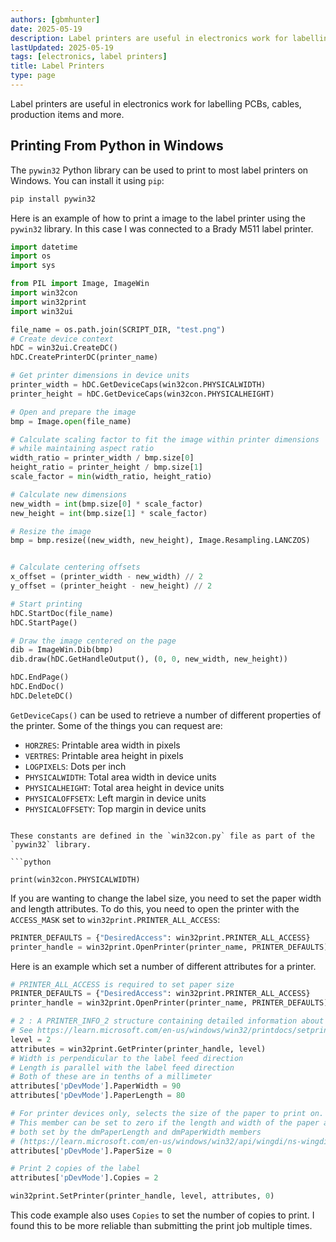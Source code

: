 ```yaml
---
authors: [gbmhunter]
date: 2025-05-19
description: Label printers are useful in electronics work for labelling PCBs, cables, production items and more.
lastUpdated: 2025-05-19
tags: [electronics, label printers]
title: Label Printers
type: page
---
```


Label printers are useful in electronics work for labelling PCBs, cables, production items and more.

## Printing From Python in Windows

The `pywin32` Python library can be used to print to most label printers on Windows. You can install it using `pip`:

```bash
pip install pywin32
```

Here is an example of how to print a image to the label printer using the `pywin32` library. In this case I was connected to a Brady M511 label printer.

```python
import datetime
import os
import sys

from PIL import Image, ImageWin
import win32con
import win32print
import win32ui

file_name = os.path.join(SCRIPT_DIR, "test.png")
# Create device context
hDC = win32ui.CreateDC()
hDC.CreatePrinterDC(printer_name)

# Get printer dimensions in device units
printer_width = hDC.GetDeviceCaps(win32con.PHYSICALWIDTH)
printer_height = hDC.GetDeviceCaps(win32con.PHYSICALHEIGHT)

# Open and prepare the image
bmp = Image.open(file_name)

# Calculate scaling factor to fit the image within printer dimensions
# while maintaining aspect ratio
width_ratio = printer_width / bmp.size[0]
height_ratio = printer_height / bmp.size[1]
scale_factor = min(width_ratio, height_ratio)

# Calculate new dimensions
new_width = int(bmp.size[0] * scale_factor)
new_height = int(bmp.size[1] * scale_factor)

# Resize the image
bmp = bmp.resize((new_width, new_height), Image.Resampling.LANCZOS)


# Calculate centering offsets
x_offset = (printer_width - new_width) // 2
y_offset = (printer_height - new_height) // 2

# Start printing
hDC.StartDoc(file_name)
hDC.StartPage()

# Draw the image centered on the page
dib = ImageWin.Dib(bmp)
dib.draw(hDC.GetHandleOutput(), (0, 0, new_width, new_height))

hDC.EndPage()
hDC.EndDoc()
hDC.DeleteDC()
```

`GetDeviceCaps()` can be used to retrieve a number of different properties of the printer. Some of the things you can request are:

* `HORZRES`: Printable area width in pixels
* `VERTRES`: Printable area height in pixels
* `LOGPIXELS`: Dots per inch
* `PHYSICALWIDTH`: Total area width in device units
* `PHYSICALHEIGHT`: Total area height in device units
* `PHYSICALOFFSETX`: Left margin in device units
* `PHYSICALOFFSETY`: Top margin in device units
```

These constants are defined in the `win32con.py` file as part of the `pywin32` library.

```python

print(win32con.PHYSICALWIDTH)
```

If you are wanting to change the label size, you need to set the paper width and length attributes. To do this, you need to open the printer with the `ACCESS_MASK` set to `win32print.PRINTER_ALL_ACCESS`:

```python
PRINTER_DEFAULTS = {"DesiredAccess": win32print.PRINTER_ALL_ACCESS}
printer_handle = win32print.OpenPrinter(printer_name, PRINTER_DEFAULTS)
```

Here is an example which set a number of different attributes for a printer.

```python
# PRINTER_ALL_ACCESS is required to set paper size
PRINTER_DEFAULTS = {"DesiredAccess": win32print.PRINTER_ALL_ACCESS}
printer_handle = win32print.OpenPrinter(printer_name, PRINTER_DEFAULTS)

# 2 : A PRINTER_INFO_2 structure containing detailed information about the printer.
# See https://learn.microsoft.com/en-us/windows/win32/printdocs/setprinter
level = 2
attributes = win32print.GetPrinter(printer_handle, level)
# Width is perpendicular to the label feed direction
# Length is parallel with the label feed direction
# Both of these are in tenths of a millimeter
attributes['pDevMode'].PaperWidth = 90
attributes['pDevMode'].PaperLength = 80

# For printer devices only, selects the size of the paper to print on.
# This member can be set to zero if the length and width of the paper are
# both set by the dmPaperLength and dmPaperWidth members
# (https://learn.microsoft.com/en-us/windows/win32/api/wingdi/ns-wingdi-devmodea)
attributes['pDevMode'].PaperSize = 0

# Print 2 copies of the label
attributes['pDevMode'].Copies = 2

win32print.SetPrinter(printer_handle, level, attributes, 0)
```

This code example also uses `Copies` to set the number of copies to print. I found this to be more reliable than submitting the print job multiple times.
